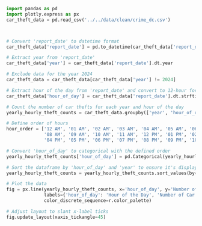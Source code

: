 ```python
import pandas as pd
import plotly.express as px
car_theft_data = pd.read_csv('../../data/clean/crime_dc.csv')



# Convert 'report_date' to datetime format
car_theft_data['report_date'] = pd.to_datetime(car_theft_data['report_date'], format='%Y-%m-%dT%H:%M:%SZ')

# Extract year from 'report_date'
car_theft_data['year'] = car_theft_data['report_date'].dt.year

# Exclude data for the year 2024
car_theft_data = car_theft_data[car_theft_data['year'] != 2024]

# Extract hour of the day from 'report_date' and convert to 12-hour format with AM/PM
car_theft_data['hour_of_day'] = car_theft_data['report_date'].dt.strftime('%I %p')

# Count the number of car thefts for each year and hour of the day
yearly_hourly_theft_counts = car_theft_data.groupby(['year', 'hour_of_day']).size().reset_index(name='Number of Car Thefts')

# Define order of hours
hour_order = ['12 AM', '01 AM', '02 AM', '03 AM', '04 AM', '05 AM', '06 AM', '07 AM', 
              '08 AM', '09 AM', '10 AM', '11 AM', '12 PM', '01 PM', '02 PM', '03 PM', 
              '04 PM', '05 PM', '06 PM', '07 PM', '08 PM', '09 PM', '10 PM', '11 PM']

# Convert 'hour_of_day' to categorical with the defined order
yearly_hourly_theft_counts['hour_of_day'] = pd.Categorical(yearly_hourly_theft_counts['hour_of_day'], categories=hour_order, ordered=True)

# Sort the dataframe by 'hour_of_day' and 'year' to ensure it's displayed in chronological order
yearly_hourly_theft_counts = yearly_hourly_theft_counts.sort_values(by=['year', 'hour_of_day'])

# Plot the data
fig = px.line(yearly_hourly_theft_counts, x='hour_of_day', y='Number of Car Thefts', color='year',
              labels={'hour_of_day': 'Hour of the Day', 'Number of Car Thefts': 'Number of Car Thefts', 'year': 'Year'},
              color_discrete_sequence=r.color_palette)

# Adjust layout to slant x-label ticks
fig.update_layout(xaxis_tickangle=45)
```
